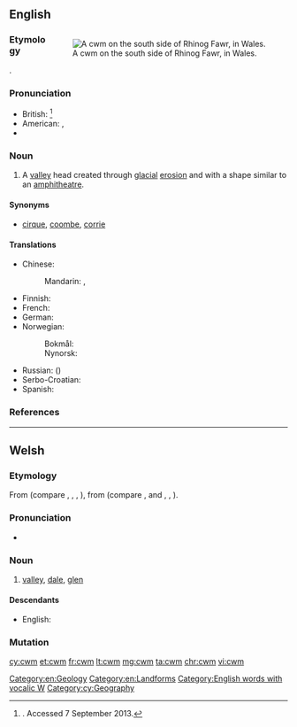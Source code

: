 ==English==
<div style="float:right;">
{{was wotd|2010|July|23}}
{{wikipedia}}
[[File:Cwm on the south side of Rhinog Fawr - geograph.org.uk - 42111.jpg|thumb|A cwm on the south side of Rhinog Fawr, in Wales.]]
</div>

===Etymology===
{{bor|en|cy|cwm||[[valley]]}}.

===Pronunciation===
* British: {{IPA|/kʊm/|lang=en}}<ref>{{R:ODO}}. Accessed 7 September 2013.</ref>
* American: {{enPR|ko͞om}}, {{IPA|/kuːm/|lang=en}}
* {{rhymes|uːm|lang=en}}

===Noun===
{{en-noun}}

# A [[valley]] head created through [[glacial]] [[erosion]] and with a shape similar to an [[amphitheatre]].

====Synonyms====
* {{sense|valley}} [[cirque]], [[coombe]], [[corrie]]

====Translations====
{{trans-top|valley head created through glacial erosion}}
* Chinese:
*: Mandarin: {{t|cmn|山側凹地|sc=Hani}}, {{t|cmn|山侧凹地|tr=shāncè āodì|sc=Hani}}
* Finnish: {{t+|fi|onsilo}}
* French: {{t+|fr|cirque}}
* German: {{t+|de|Kar|n}}
* Norwegian:
*: Bokmål: {{t+|no|botn|m}}
*: Nynorsk: {{t|nn|botn|m}}
{{trans-mid}}
* Russian: ({{t+|ru|ледниковый}}) {{t+|ru|цирк|m}}
* Serbo-Croatian: {{t+|sh|krnica|f}}
* Spanish: {{t|es|circo}}
{{trans-bottom}}

===References===
<references/>

[[Category:en:Geology]]
[[Category:en:Landforms]]
[[Category:English words with vocalic W]]

----

==Welsh==

===Etymology===
From {{inh|cy|cel-pro|*kumbā}} (compare {{etyl|br|-}} {{m|br|komm||trough}}, {{etyl|ga|-}} {{m|ga|com}}, {{m|ga|coim||chest cavity}}, {{etyl|fr|-}} {{m|fr|combe}}), from {{inh|cy|ine-pro|*ḱumbʰ-}} (compare {{etyl|la|-}} {{m|la|incumbo|incumbere|to lie down}}, {{etyl|en|-}} {{m|en|coomb}} and {{etyl|ang|-}} {{m|ang|cumb||hollow; narrow valley}}, {{etyl|nl|-}} {{m|nl|kom||bowl, basin}}, {{etyl|sa|-}} {{m|sa|कुम्भ||a pot, jug}}).

===Pronunciation===
* {{IPA|[kʊm]|lang=cy}}

===Noun===
{{cy-noun|m|cymau|pl2=cymoedd}}

# [[valley]], [[dale]], [[glen]]

====Descendants====
* English: {{l|en|cwm}}

===Mutation===
{{cy-mut-auto}}

[[Category:cy:Geography]]

[[cy:cwm]]
[[et:cwm]]
[[fr:cwm]]
[[lt:cwm]]
[[mg:cwm]]
[[ta:cwm]]
[[chr:cwm]]
[[vi:cwm]]